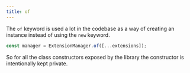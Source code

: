```yaml
---
title: of
---
```


The `of` keyword is used a lot in the codebase as a way of creating an instance instead of using the
`new` keyword.

```ts
const manager = ExtensionManager.of([...extensions]);
```

So for all the class constructors exposed by the library the constructor is intentionally kept
private.
